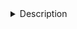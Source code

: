 <details><summary>Description</summary>

(Under construction)

## Region - gene links

#### Columns: 
- ...

</details>


<!-- `rankScore <- accRank + corrRank + genie3rankBinQ` -->


<!-- TODO: -->

<!-- - Update with current clusters (i.e. it does not include poxn) -->

<!-- File source/location: -->

<!-- ```{r eval=FALSE} -->
<!-- load("/ddn1/vol1/staging/leuven/stg_00002/lcb/saibar/Projects/FB_devel/20191109_enhancer2gene/20200107_adultOnly_highConf/int2/region2geneLinks.df.RData") -->
<!-- region2geneLinks$TSS <- paste0(region2geneLinks$tss.seqnames, ":", region2geneLinks$tss.start, "-", region2geneLinks$tss.end) -->
<!-- colnames(region2geneLinks)[which(colnames(region2geneLinks)=="regRegion")] <- "Regulatory region" -->
<!-- colnames(region2geneLinks)[which(colnames(region2geneLinks)=="maxVal")] <- "MaxAcc" -->
<!-- colnames(region2geneLinks)[which(colnames(region2geneLinks)=="targetGene")] <- "Gene" -->
<!-- colnames(region2geneLinks)[which(colnames(region2geneLinks)=="rankScore")] <- "LinkScore" -->

<!-- region2geneLinks <- region2geneLinks[,which(!colnames(region2geneLinks) %in% c("tss.seqnames", "tss.start", "tss.end", "tss.GENENAME", "tss.width","genie3rankGlobal","genie3rankBin", "corrDir"))] -->
<!-- region2geneLinks <- region2geneLinks[,c("Regulatory region", "MaxAcc", "Gene", "TSS", "tss.strand", "LinkScore", "Genie3_weight", "genie3rankBinQ", "corr")] -->
<!-- rownames(region2geneLinks) <- NULL  -->
<!-- head(region2geneLinks) -->
<!-- nrow(region2geneLinks) -->
<!-- # 310012 -->
<!-- ``` -->

